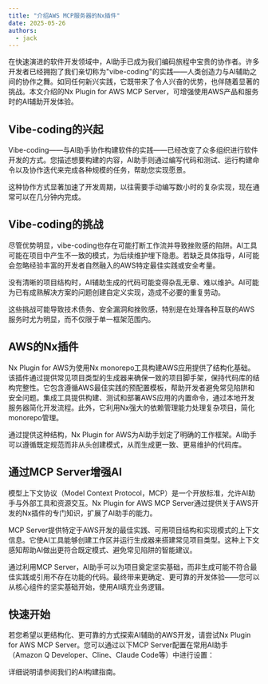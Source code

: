 ```yaml
---
title: "介绍AWS MCP服务器的Nx插件"
date: 2025-05-26
authors:
  - jack
---
```





在快速演进的软件开发领域中，AI助手已成为我们编码旅程中宝贵的协作者。许多开发者已经拥抱了我们亲切称为"vibe-coding"的实践——人类创造力与AI辅助之间的协作之舞。如同任何新兴实践，它既带来了令人兴奋的优势，也伴随着显著的挑战。本文介绍的Nx Plugin for AWS MCP Server，可增强使用AWS产品和服务时的AI辅助开发体验。

## Vibe-coding的兴起

Vibe-coding——与AI助手协作构建软件的实践——已经改变了众多组织进行软件开发的方式。您描述想要构建的内容，AI助手则通过编写代码和测试、运行构建命令以及协作迭代来完成各种规模的任务，帮助您实现愿景。

这种协作方式显著加速了开发周期，以往需要手动编写数小时的复杂实现，现在通常可以在几分钟内完成。

## Vibe-coding的挑战

尽管优势明显，vibe-coding也存在可能打断工作流并导致挫败感的陷阱。AI工具可能在项目中产生不一致的模式，为后续维护埋下隐患。若缺乏具体指导，AI可能会忽略经验丰富的开发者自然融入的AWS特定最佳实践或安全考量。

没有清晰的项目结构时，AI辅助生成的代码可能变得杂乱无章、难以维护。AI可能为已有成熟解决方案的问题创建自定义实现，造成不必要的重复劳动。

这些挑战可能导致技术债务、安全漏洞和挫败感，特别是在处理各种互联的AWS服务时尤为明显，而不仅限于单一框架范围内。

## AWS的Nx插件

Nx Plugin for AWS为使用Nx monorepo工具构建AWS应用提供了结构化基础。该插件通过提供常见项目类型的生成器来确保一致的项目脚手架，保持代码库的结构完整性。它包含遵循AWS最佳实践的预配置模板，帮助开发者避免常见陷阱和安全问题。集成工具提供构建、测试和部署AWS应用的内置命令，通过本地开发服务器简化开发流程。此外，它利用Nx强大的依赖管理能力处理复杂项目，简化monorepo管理。

通过提供这种结构，Nx Plugin for AWS为AI助手划定了明确的工作框架。AI助手可以遵循既定规范而非从头创建模式，从而生成更一致、更易维护的代码库。

## 通过MCP Server增强AI

模型上下文协议（Model Context Protocol，MCP）是一个开放标准，允许AI助手与外部工具和资源交互。Nx Plugin for AWS MCP Server通过提供关于AWS开发的Nx插件的专门知识，扩展了AI助手的能力。

MCP Server提供特定于AWS开发的最佳实践、可用项目结构和实现模式的上下文信息。它使AI工具能够创建工作区并运行生成器来搭建常见项目类型。这种上下文感知帮助AI做出更符合既定模式、避免常见陷阱的智能建议。

通过利用MCP Server，AI助手可以为项目奠定坚实基础，而非生成可能不符合最佳实践或引用不存在功能的代码。最终带来更确定、更可靠的开发体验——您可以从核心组件的坚实基础开始，使用AI填充业务逻辑。

## 快速开始

若您希望以更结构化、更可靠的方式探索AI辅助的AWS开发，请尝试Nx Plugin for AWS MCP Server。您可以通过以下MCP Server配置在常用AI助手（Amazon Q Developer、Cline、Claude Code等）中进行设置：

<Snippet name="mcp/config" />

详细说明请参阅我们的<Link path="/get_started/building-with-ai">AI构建指南</Link>。